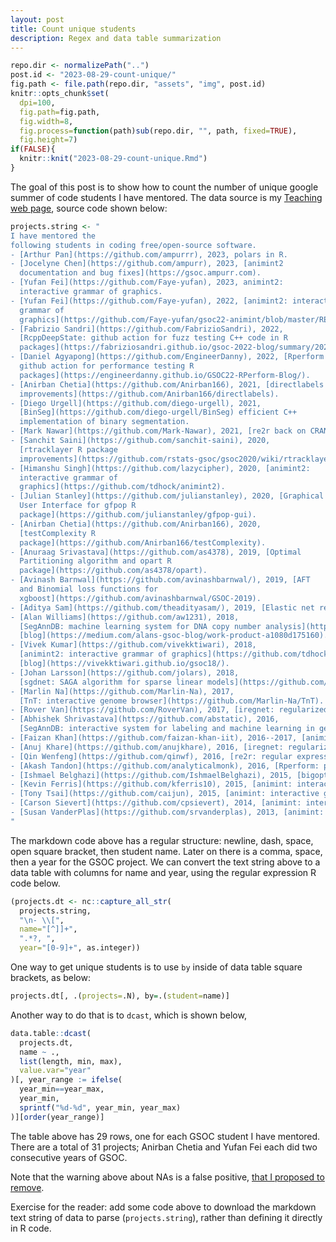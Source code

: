 ```yaml
---
layout: post
title: Count unique students
description: Regex and data table summarization
---
```


```r
repo.dir <- normalizePath("..")
post.id <- "2023-08-29-count-unique/"
fig.path <- file.path(repo.dir, "assets", "img", post.id)
knitr::opts_chunk$set(
  dpi=100,
  fig.path=fig.path,
  fig.width=8,
  fig.process=function(path)sub(repo.dir, "", path, fixed=TRUE),
  fig.height=7)
if(FALSE){
  knitr::knit("2023-08-29-count-unique.Rmd")
}
```

The goal of this post is to show how to count the number of unique
google summer of code students I have mentored. The data source is my
[Teaching web
page](https://github.com/tdhock/tdhock.github.io/blob/master/_pages/teaching.md),
source code shown below:

```r
projects.string <- "
I have mentored the
following students in coding free/open-source software.
- [Arthur Pan](https://github.com/ampurrr), 2023, polars in R.
- [Jocelyne Chen](https://github.com/ampurr), 2023, [animint2
  documentation and bug fixes](https://gsoc.ampurr.com).
- [Yufan Fei](https://github.com/Faye-yufan), 2023, animint2:
  interactive grammar of graphics.
- [Yufan Fei](https://github.com/Faye-yufan), 2022, [animint2: interactive
  grammar of
  graphics](https://github.com/Faye-yufan/gsoc22-animint/blob/master/README.md).
- [Fabrizio Sandri](https://github.com/FabrizioSandri), 2022,
  [RcppDeepState: github action for fuzz testing C++ code in R
  packages](https://fabriziosandri.github.io/gsoc-2022-blog/summary/2022/09/08/gsoc-summary.html).
- [Daniel Agyapong](https://github.com/EngineerDanny), 2022, [Rperform
  github action for performance testing R
  packages](https://engineerdanny.github.io/GSOC22-RPerform-Blog/).
- [Anirban Chetia](https://github.com/Anirban166), 2021, [directlabels
  improvements](https://github.com/Anirban166/directlabels).
- [Diego Urgell](https://github.com/diego-urgell), 2021,
  [BinSeg](https://github.com/diego-urgell/BinSeg) efficient C++
  implementation of binary segmentation.
- [Mark Nawar](https://github.com/Mark-Nawar), 2021, [re2r back on CRAN](https://github.com/rstats-gsoc/gsoc2021/wiki/re2r-back-on-CRAN)
- [Sanchit Saini](https://github.com/sanchit-saini), 2020,
  [rtracklayer R package
  improvements](https://github.com/rstats-gsoc/gsoc2020/wiki/rtracklayer-improvements).
- [Himanshu Singh](https://github.com/lazycipher), 2020, [animint2:
  interactive grammar of
  graphics](https://github.com/tdhock/animint2).
- [Julian Stanley](https://github.com/julianstanley), 2020, [Graphical
  User Interface for gfpop R
  package](https://github.com/julianstanley/gfpop-gui).
- [Anirban Chetia](https://github.com/Anirban166), 2020,
  [testComplexity R
  package](https://github.com/Anirban166/testComplexity).
- [Anuraag Srivastava](https://github.com/as4378), 2019, [Optimal
  Partitioning algorithm and opart R
  package](https://github.com/as4378/opart).
- [Avinash Barnwal](https://github.com/avinashbarnwal/), 2019, [AFT
  and Binomial loss functions for
  xgboost](https://github.com/avinashbarnwal/GSOC-2019).
- [Aditya Sam](https://github.com/theadityasam/), 2019, [Elastic net regularized interval regression and iregnet R package](https://theadityasam.github.io/GSOC2019/).
- [Alan Williams](https://github.com/aw1231), 2018,
  [SegAnnDB: machine learning system for DNA copy number analysis](https://github.com/tdhock/SegAnnDB),
  [blog](https://medium.com/alans-gsoc-blog/work-product-a1080d175160).
- [Vivek Kumar](https://github.com/vivekktiwari), 2018,
  [animint2: interactive grammar of graphics](https://github.com/tdhock/animint2),
  [blog](https://vivekktiwari.github.io/gsoc18/).
- [Johan Larsson](https://github.com/jolars), 2018,
  [sgdnet: SAGA algorithm for sparse linear models](https://github.com/jolars/sgdnet).
- [Marlin Na](https://github.com/Marlin-Na), 2017,
  [TnT: interactive genome browser](https://github.com/Marlin-Na/TnT).
- [Rover Van](https://github.com/RoverVan), 2017, [iregnet: regularized interval regression](https://github.com/anujkhare/iregnet).
- [Abhishek Shrivastava](https://github.com/abstatic), 2016,
  [SegAnnDB: interactive system for labeling and machine learning in genomic data](https://github.com/tdhock/SegAnnDB).
- [Faizan Khan](https://github.com/faizan-khan-iit), 2016--2017, [animint: interactive grammar of graphics](https://github.com/tdhock/animint).
- [Anuj Khare](https://github.com/anujkhare), 2016, [iregnet: regularized interval regression](https://github.com/anujkhare/iregnet).
- [Qin Wenfeng](https://github.com/qinwf), 2016, [re2r: regular expressions](https://github.com/qinwf/re2r).
- [Akash Tandon](https://github.com/analyticalmonk), 2016, [Rperform: performance testing R packages](https://github.com/analyticalmonk/Rperform).
- [Ishmael Belghazi](https://github.com/IshmaelBelghazi), 2015, [bigoptim: stochastic average gradient algorithm](https://github.com/IshmaelBelghazi/bigoptim).
- [Kevin Ferris](https://github.com/kferris10), 2015, [animint: interactive grammar of graphics](https://github.com/tdhock/animint).
- [Tony Tsai](https://github.com/caijun), 2015, [animint: interactive grammar of graphics](https://github.com/tdhock/animint).
- [Carson Sievert](https://github.com/cpsievert), 2014, [animint: interactive grammar of graphics](https://github.com/tdhock/animint).
- [Susan VanderPlas](https://github.com/srvanderplas), 2013, [animint: interactive grammar of graphics](https://github.com/tdhock/animint).
"
```

The markdown code above has a regular structure: newline, dash, space,
open square bracket, then student name. Later on there is a comma,
space, then a year for the GSOC project. We can convert the text
string above to a data table with columns for name and year, using the
regular expression R code below.

```r
(projects.dt <- nc::capture_all_str(
  projects.string,
  "\n- \\[",
  name="[^]]+",
  ".*?, ",
  year="[0-9]+", as.integer))
```

One way to get unique students is to use `by` inside of data table
square brackets, as below:

```r
projects.dt[, .(projects=.N), by=.(student=name)]
```

Another way to do that is to `dcast`, which is shown below,

```r
data.table::dcast(
  projects.dt,
  name ~ .,
  list(length, min, max),
  value.var="year"
)[, year_range := ifelse(
  year_min==year_max,
  year_min,
  sprintf("%d-%d", year_min, year_max)
)][order(year_range)]
```

The table above has 29 rows, one for each GSOC student I have
mentored. There are a total of 31 projects; Anirban Chetia and Yufan
Fei each did two consecutive years of GSOC.

Note that the warning above about NAs is a false positive, [that I
proposed to
remove](https://github.com/Rdatatable/data.table/issues/5512).

Exercise for the reader: add some code above to download the markdown
text string of data to parse (`projects.string`), rather than defining
it directly in R code.
